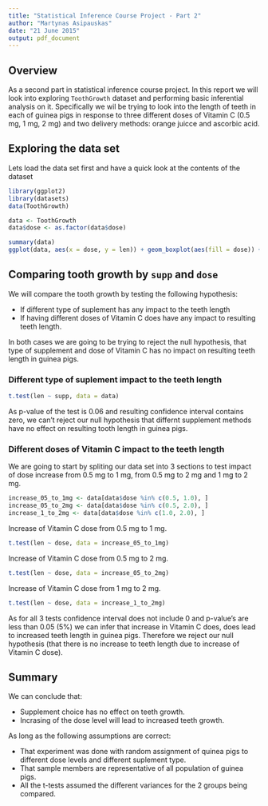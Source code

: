 ---
title: "Statistical Inference Course Project - Part 2"
author: "Martynas Asipauskas"
date: "21 June 2015"
output: pdf_document
---
## Overview
As a second part in statistical inference course project. In this report we will look into exploring `ToothGrowth` dataset and performing basic inferential analysis on it.
Specifically we wil be trying to look into the length of teeth in each of guinea pigs in response to three different doses of Vitamin C (0.5 mg, 1 mg, 2 mg) and two delivery methods: orange juicce and ascorbic acid.

## Exploring the data set
Lets load the data set first and have a quick look at the contents of the dataset
```{r}
library(ggplot2)
library(datasets)
data(ToothGrowth)

data <- ToothGrowth
data$dose <- as.factor(data$dose)

summary(data)
ggplot(data, aes(x = dose, y = len)) + geom_boxplot(aes(fill = dose)) + facet_grid(.~ supp)
```

## Comparing tooth growth by `supp` and `dose`
We will compare the tooth growth by testing the following hypothesis:

- If different type of suplement has any impact to the teeth length
- If having different doses of Vitamin C does have any impact to resulting teeth length.

In both cases we are going to be trying to reject the null hypothesis, that type of supplement and dose of Vitamin C has no impact on resulting teeth length in guinea pigs.    

### Different type of suplement impact to the teeth length
```{r}
t.test(len ~ supp, data = data)
```
As p-value of the test is 0.06 and resulting confidence interval contains zero, 
we can't reject our null hypothesis that differnt supplement methods have no effect on resulting tooth length in guinea pigs.

### Different doses of Vitamin C impact to the teeth length
We are going to start by spliting our data set into 3 sections to test impact of dose increase from 0.5 mg to 1 mg, from 0.5 mg to 2 mg and 1 mg to 2 mg.
```{r}
increase_05_to_1mg <- data[data$dose %in% c(0.5, 1.0), ]
increase_05_to_2mg <- data[data$dose %in% c(0.5, 2.0), ]
increase_1_to_2mg <- data[data$dose %in% c(1.0, 2.0), ]
```

Increase of Vitamin C dose from 0.5 mg to 1 mg.
```{r}
t.test(len ~ dose, data = increase_05_to_1mg)
```

Increase of Vitamin C dose from 0.5 mg to 2 mg.
```{r}
t.test(len ~ dose, data = increase_05_to_2mg)
```

Increase of Vitamin C dose from 1 mg to 2 mg.
```{r}
t.test(len ~ dose, data = increase_1_to_2mg)
```

As for all 3 tests confidence interval does not include 0 and p-value's are less than 0.05 (5%) we can infer that increase in Vitamin C does, does lead to increased teeth length in guinea pigs. Therefore we reject our null hypothesis (that there is no increase to teeth length due to increase of Vitamin C dose).

## Summary
We can conclude that:

- Supplement choice has no effect on teeth growth.
- Incrasing of the dose level will lead to increased teeth growth.

As long as the following assumptions are correct:

- That experiment was done with random assignment of quinea pigs to different dose levels and different suplement type.
- That sample members are representative of all population of guinea pigs.
- All the t-tests assumed the different variances for the 2 groups being compared.
